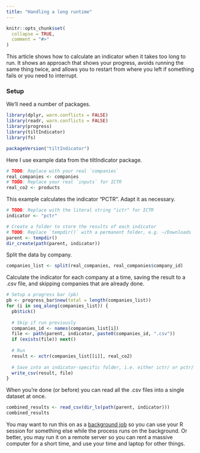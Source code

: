 ```yaml
---
title: "Handling a long runtime"
---
```


```r
knitr::opts_chunk$set(
  collapse = TRUE,
  comment = "#>"
)
```

This article shows how to calculate an indicator when it takes too long to run.
It shows an approach that shows your progress, avoids running the same thing
twice, and allows you to restart from where you left if something fails or you
need to interrupt.

### Setup

We'll need a number of packages. 

```r
library(dplyr, warn.conflicts = FALSE)
library(readr, warn.conflicts = FALSE)
library(progress)
library(tiltIndicator)
library(fs)

packageVersion("tiltIndicator")
```

Here I use example data from the tiltIndicator package.

```r
# TODO: Replace with your real `companies`
real_companies <- companies
# TODO: Replace your real `inputs` for ICTR
real_co2 <- products
```

This example calculates the indicator "PCTR". Adapt it as necessary.

```r
# TODO: Replace with the literal string "ictr" for ICTR
indicator <- "pctr"

# Create a folder to store the results of each indicator
# TODO: Replace `tempdir()` with a permanent folder, e.g. ~/Downloads
parent <- tempdir()
dir_create(path(parent, indicator))
```

Split the data by company. 

```r
companies_list <- split(real_companies, real_companies$company_id)
```

Calculate the indicator for each company at a time, saving the result to a .csv
file, and skipping companies that are already done.

```r
# Setup a progress bar (pb)
pb <- progress_bar$new(total = length(companies_list))
for (i in seq_along(companies_list)) {
  pb$tick()
  
  # Skip if run previously
  companies_id <- names(companies_list[i])
  file <- path(parent, indicator, paste0(companies_id, ".csv"))
  if (exists(file)) next()
  
  # Run
  result <- xctr(companies_list[[i]], real_co2)
  
  # Save into an indicator-specific folder, i.e. either ictr/ or pctr/
  write_csv(result, file)
}
```

When you're done (or before) you can read all the .csv files into a single
dataset at once.

```r
combined_results <- read_csv(dir_ls(path(parent, indicator)))
combined_results
```

You may want to run this on as a [background
job](https://docs.posit.co/ide/user/ide/guide/tools/jobs.html) so you can use
your R session for something else while the process runs on the background. Or
better, you may run it on a remote server so you can rent a massive computer for
a short time, and use your time and laptop for other things.
